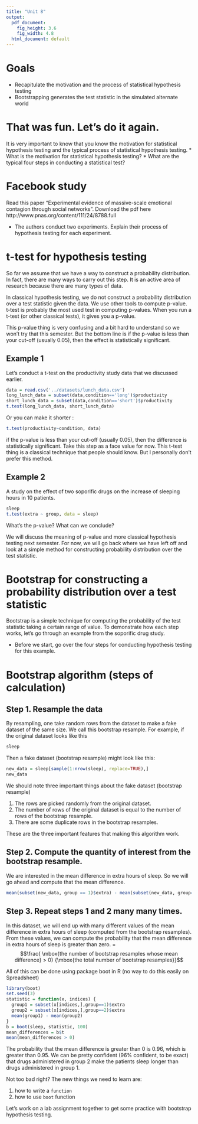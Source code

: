 ```yaml
---
title: "Unit 8"
output:
  pdf_document:
    fig_height: 3.6
    fig_width: 4.8
  html_document: default
---
```


# Goals

* Recapitulate the motivation and the process of statistical hypothesis testing
* Bootstrapping generates the test statistic in the simulated alternate world

# That was fun. Let’s do it again.

It is very important to know that you know the motivation for statistical hypothesis testing and the typical process of statistical hypothesis testing. 
* What is the motivation for statistical hypothesis testing?
* What are the typical four steps in conducting a statistical test?

# Facebook study
Read this paper “Experimental evidence of massive-scale emotional contagion through social networks”. Download the pdf here http://www.pnas.org/content/111/24/8788.full 

* The authors conduct two experiments. Explain their process of hypothesis testing for each experiment. 

\pagebreak

# t-test for hypothesis testing

So far we assume that we have a way to construct a probability distribution. In fact, there are many ways to carry out this step. It is an active area of research because there are many types of data. 

In classical hypothesis testing, we do not construct a probability distribution over a test statistic given the data. We use other tools to compute p-value. t-test is probably the most used test in computing p-values.
When you run a t-test (or other classical tests), it gives you a p-value. 

This p-value thing is very confusing and a bit hard to understand so we won’t try that this semester. 
But the bottom line is if the p-value is less than your cut-off (usually 0.05), then the effect is statistically significant. 

\pagebreak

## Example 1

Let’s conduct a t-test on the productivity study data that we discussed earlier.

```r
data = read.csv('../datasets/lunch_data.csv')
long_lunch_data = subset(data,condition=='long')$productivity
short_lunch_data = subset(data,condition=='short')$productivity
t.test(long_lunch_data, short_lunch_data)
```

Or you can make it shorter :

```r
t.test(productivity~condition, data)
```

if the p-value is less than your cut-off (usually 0.05), then the difference is statistically significant. Take this step as a face value for now. This t-test thing is a classical technique that people should know. But I personally don’t prefer this method. 

\pagebreak

## Example 2
A study on the effect of two soporific drugs on the increase of sleeping hours in 10 patients. 
```r
sleep
t.test(extra ~ group, data = sleep)
```

What’s the p-value? What can we conclude?

We will discuss the meaning of p-value and more classical hypothesis testing next semester. For now, we will go back where we have left off and look at a simple method for constructing probability distribution over the test statistic.

\pagebreak

# Bootstrap for constructing a probability distribution over a test statistic

Bootstrap is a simple technique for computing the probability of the test statistic taking a certain range of value. To demonstrate how each step works, let’s go through an example from the soporific drug study. 

* Before we start, go over the four steps for conducting hypothesis testing for this example.

\pagebreak

# Bootstrap algorithm (steps of calculation)

## Step 1. Resample the data

By resampling, one take random rows from the dataset to make a fake dataset of the same size. We call this bootstrap resample. For example, if the original dataset looks like this
```r
sleep
```

Then a fake dataset (bootstrap resample) might look like this: 
```r
new_data = sleep[sample(1:nrow(sleep), replace=TRUE),]
new_data
```

We should note three important things about the fake dataset (bootstrap resample)

1) The rows are picked randomly from the original dataset.
2) The number of rows of the original dataset is equal to the number of rows of the bootstrap resample.
3) There are some duplicate rows in the bootstrap resamples. 

These are the three important features that making this algorithm work. 

## Step 2. Compute the quantity of interest from the bootstrap resample.
We are interested in the mean difference in extra hours of sleep. So we will go ahead and compute that the mean difference. 
```r
mean(subset(new_data, group == 1)$extra) - mean(subset(new_data, group==2)$extra)
```

## Step 3. Repeat steps 1 and 2 many many times. 

In this dataset, we will end up with many different values of the mean difference in extra hours of sleep (computed from the bootstrap resamples).
From these values, we can compute the probability that the mean difference in extra hours of sleep is greater than zero.  = 
$$\frac{ \mbox{the number of bootstrap resamples whose mean difference} > 0} 
      {\mbox{the total number of bootstrap resamples}}$$
      
All of this can be done using package boot in R (no way to do this easily on Spreadsheet)

```r
library(boot)    
set.seed(3)
statistic = function(x, indices) {
  group1 = subset(x[indices,],group==1)$extra
  group2 = subset(x[indices,],group==2)$extra 
  mean(group1) - mean(group2)
}
b = boot(sleep, statistic, 100)
mean_differences = b$t
mean(mean_differences > 0)
```
The probability that the mean difference is greater than 0 is 0.96, which is greater than 0.95. We can be pretty confident (96% confident, to be exact) that drugs administered in group 2 make the patients sleep longer than drugs administered in group 1. 

Not too bad right? The new things we need to learn are:

1) how to write a ``function``
2) how to use ``boot`` function 

Let’s work on a lab assignment together to get some practice with bootstrap hypothesis testing. 

